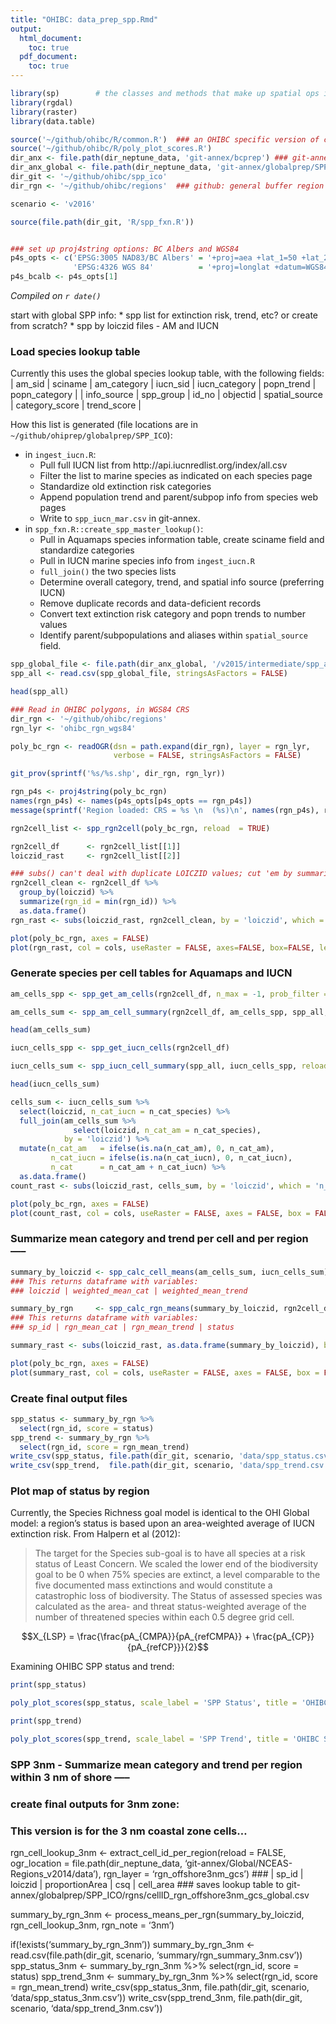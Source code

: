 ```yaml
---
title: "OHIBC: data_prep_spp.Rmd"
output: 
  html_document:
    toc: true
  pdf_document:
    toc: true
---
```

``` r
library(sp)        # the classes and methods that make up spatial ops in R
library(rgdal)
library(raster)
library(data.table)

source('~/github/ohibc/R/common.R')  ### an OHIBC specific version of common.R
source('~/github/ohibc/R/poly_plot_scores.R')
dir_anx <- file.path(dir_neptune_data, 'git-annex/bcprep') ### git-annex: goal-specific large files
dir_anx_global <- file.path(dir_neptune_data, 'git-annex/globalprep/SPP_ICO')
dir_git <- '~/github/ohibc/spp_ico'
dir_rgn <- '~/github/ohibc/regions'  ### github: general buffer region shapefiles

scenario <- 'v2016'

source(file.path(dir_git, 'R/spp_fxn.R'))


### set up proj4string options: BC Albers and WGS84
p4s_opts <- c('EPSG:3005 NAD83/BC Albers' = '+proj=aea +lat_1=50 +lat_2=58.5 +lat_0=45 +lon_0=-126 +x_0=1000000 +y_0=0 +datum=NAD83 +units=m +no_defs +ellps=GRS80 +towgs84=0,0,0',
              'EPSG:4326 WGS 84'          = '+proj=longlat +datum=WGS84 +no_defs +ellps=WGS84 +towgs84=0,0,0')
p4s_bcalb <- p4s_opts[1]
```
*Compiled on `r date()`*


start with global SPP info:
* spp list for extinction risk, trend, etc? or create from scratch?
* spp by loiczid files - AM and IUCN




### Load species lookup table

Currently this uses the global species lookup table, with the following fields:
| am_sid | sciname | am_category | iucn_sid | iucn_category | popn_trend | popn_category | 
| info_source | spp_group | id_no | objectid | spatial_source | category_score | trend_score |

How this list is generated (file locations are in `~/github/ohiprep/globalprep/SPP_ICO`):

* in `ingest_iucn.R`:
    * Pull full IUCN list from http://api.iucnredlist.org/index/all.csv
    * Filter the list to marine species as indicated on each species page
    * Standardize old extinction risk categories
    * Append population trend and parent/subpop info from species web pages
    * Write to `spp_iucn_mar.csv` in git-annex.
* in `spp_fxn.R::create_spp_master_lookup()`:
    * Pull in Aquamaps species information table, create sciname field and standardize categories
    * Pull in IUCN marine species info from `ingest_iucn.R`
    * `full_join()` the two species lists
    * Determine overall category, trend, and spatial info source (preferring IUCN)
    * Remove duplicate records and data-deficient records
    * Convert text extinction risk category and popn trends to number values
    * Identify parent/subpopulations and aliases within `spatial_source` field.

``` r
spp_global_file <- file.path(dir_anx_global, '/v2015/intermediate/spp_all.csv')
spp_all <- read.csv(spp_global_file, stringsAsFactors = FALSE)

head(spp_all)
```

``` r

### Read in OHIBC polygons, in WGS84 CRS
dir_rgn <- '~/github/ohibc/regions'
rgn_lyr <- 'ohibc_rgn_wgs84'

poly_bc_rgn <- readOGR(dsn = path.expand(dir_rgn), layer = rgn_lyr,
                       verbose = FALSE, stringsAsFactors = FALSE)

git_prov(sprintf('%s/%s.shp', dir_rgn, rgn_lyr))

rgn_p4s <- proj4string(poly_bc_rgn)
names(rgn_p4s) <- names(p4s_opts[p4s_opts == rgn_p4s])
message(sprintf('Region loaded: CRS = %s \n  (%s)\n', names(rgn_p4s), rgn_p4s))

rgn2cell_list <- spp_rgn2cell(poly_bc_rgn, reload  = TRUE)

rgn2cell_df      <- rgn2cell_list[[1]]
loiczid_rast     <- rgn2cell_list[[2]]
```

``` r

### subs() can't deal with duplicate LOICZID values; cut 'em by summarizing.
rgn2cell_clean <- rgn2cell_df %>% 
  group_by(loiczid) %>% 
  summarize(rgn_id = min(rgn_id)) %>% 
  as.data.frame()
rgn_rast <- subs(loiczid_rast, rgn2cell_clean, by = 'loiczid', which = 'rgn_id')

plot(poly_bc_rgn, axes = FALSE)
plot(rgn_rast, col = cols, useRaster = FALSE, axes=FALSE, box=FALSE, legend=FALSE, alpha = .5, add = TRUE)

```

### Generate species per cell tables for Aquamaps and IUCN

``` r

am_cells_spp <- spp_get_am_cells(rgn2cell_df, n_max = -1, prob_filter = 0, reload = FALSE)

am_cells_sum <- spp_am_cell_summary(rgn2cell_df, am_cells_spp, spp_all, fn_tag = '', reload = FALSE)

head(am_cells_sum)

```

``` r

iucn_cells_spp <- spp_get_iucn_cells(rgn2cell_df)

iucn_cells_sum <- spp_iucn_cell_summary(spp_all, iucn_cells_spp, reload = TRUE)

head(iucn_cells_sum)

```

``` r
cells_sum <- iucn_cells_sum %>%
  select(loiczid, n_cat_iucn = n_cat_species) %>%
  full_join(am_cells_sum %>%
              select(loiczid, n_cat_am = n_cat_species),
            by = 'loiczid') %>%
  mutate(n_cat_am   = ifelse(is.na(n_cat_am), 0, n_cat_am),
         n_cat_iucn = ifelse(is.na(n_cat_iucn), 0, n_cat_iucn),
         n_cat      = n_cat_am + n_cat_iucn) %>%
  as.data.frame()
count_rast <- subs(loiczid_rast, cells_sum, by = 'loiczid', which = 'n_cat')

plot(poly_bc_rgn, axes = FALSE)
plot(count_rast, col = cols, useRaster = FALSE, axes = FALSE, box = FALSE, legend = TRUE, alpha = .5, add = TRUE)

```

### Summarize mean category and trend per cell and per region -----

``` r

summary_by_loiczid <- spp_calc_cell_means(am_cells_sum, iucn_cells_sum)
### This returns dataframe with variables:
### loiczid | weighted_mean_cat | weighted_mean_trend

summary_by_rgn     <- spp_calc_rgn_means(summary_by_loiczid, rgn2cell_df)
### This returns dataframe with variables:
### sp_id | rgn_mean_cat | rgn_mean_trend | status
```

``` r

summary_rast <- subs(loiczid_rast, as.data.frame(summary_by_loiczid), by = 'loiczid', which = 'weighted_mean_cat')

plot(poly_bc_rgn, axes = FALSE)
plot(summary_rast, col = cols, useRaster = FALSE, axes = FALSE, box = FALSE, legend = TRUE, alpha = .5, add = TRUE)

```

### Create final output files

``` r

spp_status <- summary_by_rgn %>%
  select(rgn_id, score = status)
spp_trend <- summary_by_rgn %>%
  select(rgn_id, score = rgn_mean_trend)
write_csv(spp_status, file.path(dir_git, scenario, 'data/spp_status.csv'))
write_csv(spp_trend,  file.path(dir_git, scenario, 'data/spp_trend.csv'))

```

### Plot map of status by region

Currently, the Species Richness goal model is identical to the OHI Global model: a region's status is based upon an area-weighted average of IUCN extinction risk.  From Halpern et al (2012):

> The target for the Species sub-goal is to have all species at a risk status of Least Concern. We scaled the lower end of the biodiversity goal to be 0 when 75% species are extinct, a level comparable to the five documented mass extinctions and would constitute a catastrophic loss of biodiversity. The Status of assessed species was calculated as the area- and threat status-weighted average of the number of threatened species within each 0.5 degree grid cell.

$$X_{LSP} = \frac{\frac{pA_{CMPA}}{pA_{refCMPA}} + \frac{pA_{CP}}{pA_{refCP}}}{2}$$

Examining OHIBC SPP status and trend:

``` r

print(spp_status)

poly_plot_scores(spp_status, scale_label = 'SPP Status', title = 'OHIBC SPP Status')

print(spp_trend)

poly_plot_scores(spp_trend, scale_label = 'SPP Trend', title = 'OHIBC SPP Trend', scale_limits = range(spp_trend$score))

```

### SPP 3nm - Summarize mean category and trend per region within 3 nm of shore -----
### create final outputs for 3nm zone:
### This version is for the 3 nm coastal zone cells...
rgn_cell_lookup_3nm <- extract_cell_id_per_region(reload = FALSE, 
                                                  ogr_location = file.path(dir_neptune_data, 'git-annex/Global/NCEAS-Regions_v2014/data'),
                                                  rgn_layer = 'rgn_offshore3nm_gcs')
### | sp_id | loiczid | proportionArea | csq | cell_area
### saves lookup table to git-annex/globalprep/SPP_ICO/rgns/cellID_rgn_offshore3nm_gcs_global.csv

summary_by_rgn_3nm <- process_means_per_rgn(summary_by_loiczid, rgn_cell_lookup_3nm, rgn_note = '3nm')

if(!exists('summary_by_rgn_3nm')) 
  summary_by_rgn_3nm <- read.csv(file.path(dir_git, scenario, 'summary/rgn_summary_3nm.csv'))
spp_status_3nm <- summary_by_rgn_3nm %>%
  select(rgn_id, score = status)
spp_trend_3nm <- summary_by_rgn_3nm %>%
  select(rgn_id, score = rgn_mean_trend)
write_csv(spp_status_3nm, file.path(dir_git, scenario, 'data/spp_status_3nm.csv'))
write_csv(spp_trend_3nm,  file.path(dir_git, scenario, 'data/spp_trend_3nm.csv'))

